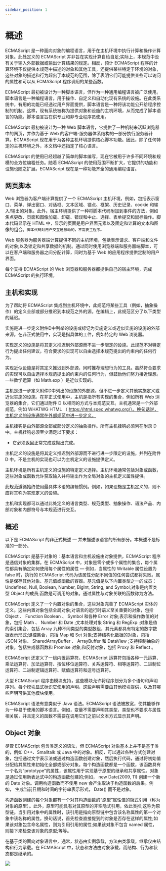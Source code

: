 ```yaml
---
sidebar_position: 1
---
```


# 概述

ECMAScript 是一种面向对象的编程语言，用于在主机环境中执行计算和操作计算对象。此处定义的 ECMAScript 并非旨在实现计算自给自足;实际上，本规范中没有关于输入外部数据或输出计算结果的规定。相反，预计 ECMAScript 程序的计算环境不仅提供本规范中描述的对象和其他工具，还提供某些特定于环境的对象，这些对象的描述和行为超出了本规范的范围，除了表明它们可能提供某些可以访问的属性和可以从 ECMAScript 程序调用的某些函数。

ECMAScript 最初被设计为一种脚本语言，但作为一种通用编程语言被广泛使用。脚本语言是一种编程语言，用于操作、自定义和自动化现有系统的设施。在此类系统中，有用的功能已经通过用户界面提供，脚本语言是一种将该功能公开给程序控制的机制。这样，现有系统被称为提供对象和设施的主机环境，从而完成了脚本语言的功能。脚本语言旨在供专业和非专业程序员使用。

ECMAScript 最初被设计为一种 Web 脚本语言，它提供了一种机制来活跃浏览器中的网页，并作为基于 Web 的客户端-服务器体系结构的一部分执行服务器计算。ECMAScript 现在用于为各种主机环境提供核心脚本功能。因此，除了任何特定的主机环境之外，本文档中还指定了核心语言。

ECMAScript 的使用已经超越了简单的脚本编写，现在它被用于许多不同环境和规模的全方位编程任务。随着 ECMAScript 的使用范围不断扩大，它提供的功能和设施也随之扩展。ECMAScript 现在是一种功能齐全的通用编程语言。
## 网页脚本

Web 浏览器为客户端计算提供了一个 ECMAScript 主机环境，例如，包括表示窗口、菜单、弹出窗口、对话框、文本区域、锚点、框架、历史记录、cookie 和输入/输出的对象。此外，宿主环境提供了一种将脚本代码附加到事件的方法，例如焦点更改、页面和图像加载、卸载、错误和中止、选择、表单提交和鼠标操作。脚本代码显示在 HTML 中，显示的页面是用户界面元素以及固定和计算的文本和图像的组合。`脚本代码对用户交互是被动的，不需要主程序。`

Web 服务器为服务器端计算提供不同的主机环境，包括表示请求、客户端和文件的对象;以及锁定和共享数据的机制。通过同时使用浏览器端和服务器端脚本，可以在客户端和服务器之间分配计算，同时为基于 Web 的应用程序提供定制的用户界面。

每个支持 ECMAScript 的 Web 浏览器和服务器都提供自己的宿主环境，完成 ECMAScript 的执行环境。

## 主机和实现

为了帮助将 ECMAScript 集成到主机环境中，此规范将某些工具（例如，抽象操作）的定义全部或部分推迟到本规范之外的源。在编辑上，此规范区分了以下类型的延迟。

实施是进一步定义附件D中列举的设施或标记为实施定义或近似实施的设施的外部来源。在非正式使用中，实现是指具体的工件，例如特定的 Web 浏览器。

实现定义的设施是将其定义推迟到外部源而不进一步限定的设施。此规范不对特定行为提出任何建议，符合要求的实现可以自由选择本规范提出的约束内的任何行为。

实现近似设施是将其定义推迟到外部源，同时推荐理想行为的工具。虽然符合要求的实现可以自由选择本规范提出的约束内的任何行为，但鼓励他们努力接近理想。一些数学运算（如 Math.exp ）是近似实现的。

主机是进一步定义附件D中列出的设施的外部源，但不进一步定义其他实施定义或近似实施的设施。在非正式使用中，主机是指所有实现的集合，例如所有 Web 浏览器的集合，它们通过附件 D 以相同的方式与本规范交互。主机通常是一个外部规范，例如 WHATWG HTML （ https://html.spec.whatwg.org/）。换句话说，主机定义的设施通常在外部规范中进一步定义。

主机挂钩是由外部源全部或部分定义的抽象操作。所有主机挂钩必须列在附录 D 中。主机挂钩必须至少满足以下要求：
+ 它必须返回正常完成或抛出完成。

主机定义的设施是将其定义推迟到外部源而不进行进一步限定的设施，并列在附件 D 中。不是主机的实现也可以为主机定义的设施提供定义。

主机环境是所有主机定义的设施的特定定义选择。主机环境通常包括对象或函数，这些对象或函数允许获取输入并将输出作为全局对象的主机定义属性提供。

此规范遵循始终使用最具体术语的编辑惯例。例如，如果设施是主机定义的，则不应将其称为实现定义的设施。

主机和实现都可以通过此处定义的语言类型、规范类型、抽象操作、语法产品、内部对象和内部符号与本规范进行交互。

## 概述
以下是 ECMAScript 的非正式概述 — 并未描述该语言的所有部分。本概述不是标准的一部分。

ECMAScript 是基于对象的：基本语言和主机设施由对象提供，ECMAScript 程序是通信对象的集群。在 ECMAScript 中，对象是零个或多个属性的集合，每个属性都具有确定如何使用每个属性的属性 — 例如，当属性的 Writable 属性设置为 false 时，执行的 ECMAScript 代码为该属性分配不同值的任何尝试都将失败。属性是保存其他对象、基元值或函数的容器。基元值是以下内置类型之一的成员：Undefined, Null, Boolean, Number, BigInt, String, and Symbol;对象是内置类型 Object 的成员;函数是可调用的对象。通过属性与对象关联的函数称为方法。

ECMAScript 定义了一个内置对象的集合，这些对象完善了 ECMAScript 实体的定义。这些内置对象包括全局对象;对语言的运行时语义至关重要的对象，包括 Object 、 Function Boolean 、 Symbol 和各种 Error 对象;表示和操作数值的对象，包括 Math 、 Number 和 Date ;文本处理对象 String 和 RegExp ;对象是值的索引集合，包括 Array 九种不同类型的类型数组，其元素都具有特定的数字数据表示形式;键控集合，包括 Map 和 Set 对象;支持结构化数据的对象，包括 JSON 对象、 SharedArrayBuffer 、 ArrayBuffer 和 DataView ;支持控制抽象的对象，包括生成器函数和 Promise 对象;和反射对象，包括 Proxy 和 Reflect 。

ECMAScript 还定义了一组内置运算符。ECMAScript 运算符包括各种一元运算、乘法运算符、加法运算符、按位移位运算符、关系运算符、相等运算符、二进制位运算符、二进制逻辑运算符、赋值运算符和逗号运算符。

大型 ECMAScript 程序由模块支持，这些模块允许将程序划分为多个语句和声明序列。每个模块显式标识它使用的声明，这些声明需要由其他模块提供，以及其哪些声明可供其他模块使用。

ECMAScript 语法有意类似于 Java 语法。ECMAScript 语法被放宽，使其能够作为一种易于使用的脚本语言。例如，变量不需要声明其类型，类型也不要求与属性相关联，并且定义的函数不需要在调用它们之前以文本方式显示其声明。

## Object 对象
尽管 ECMAScript 包含类定义的语法，但 ECMAScript 对象基本上并不是基于类的，例如 C++、Smalltalk 或 Java 中的对象。相反，可以通过各种方式创建对象，包括通过文字表示法或通过构造函数创建对象，然后执行代码，通过将初始值分配给其属性来初始化全部或部分对象。每个构造函数都是一个函数，该函数具有一个名为“prototype”的属性，该属性用于实现基于原型的继承和共享属性。对象是通过使用新表达式中的构造函数创建的;例如， new Date(2009, 11) 创建一个新的 Date 对象。调用构造函数而不使用 new 会产生取决于构造函数的后果。例如， 生成当前日期和时间的字符串表示形式， Date() 而不是对象。

构造函数创建的每个对象都有一个对其构造函数的“原型”属性值的隐式引用（称为对象的原型）。此外，原型可能具有对其原型的非空隐式引用，依此类推;这称为原型链。当引用对象中的属性时，该引用是指向原型链中包含该名称属性的第一个对象中该名称的属性。换句话说，首先检查直接提到的对象是否存在这样的属性;如果该对象包含命名属性，则为引用引用的属性;如果该对象不包含 named 属性，则接下来检查该对象的原型;等等。

在基于类的面向对象语言中，通常，状态由实例承载，方法由类承载，继承仅由结构和行为承载。在 ECMAScript 中，状态和方法由对象承载，而结构、行为和状态都是继承的。

![](./imgs/1.jpg)